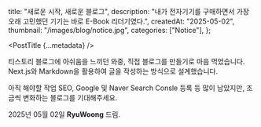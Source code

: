   title: "새로운 시작, 새로운 블로그",
  description: "내가 전자기기를 구매하면서 가장 오래 고민했던 기기는 바로 E-Book 리더기였다.",
  createdAt: "2025-05-02",
  thumbnail: "/images/blog/notice.jpg",
  categories: ["Notice"],
};

<PostTitle {...metadata} />

티스토리 블로그에 아쉬움을 느끼던 와중, 직접 블로그를 만들기로 마음 먹었습니다.
Next.js와 Markdown을 활용하여 글을 작성하는 방식으로 설계했습니다.

아직 해야할 작업 SEO, Google 및 Naver Search Consle 등록 등 많이 남았지만,
조금씩 변화하는 블로그를 기대해주세요.

2025년 05월 02일 **RyuWoong** 드림.

